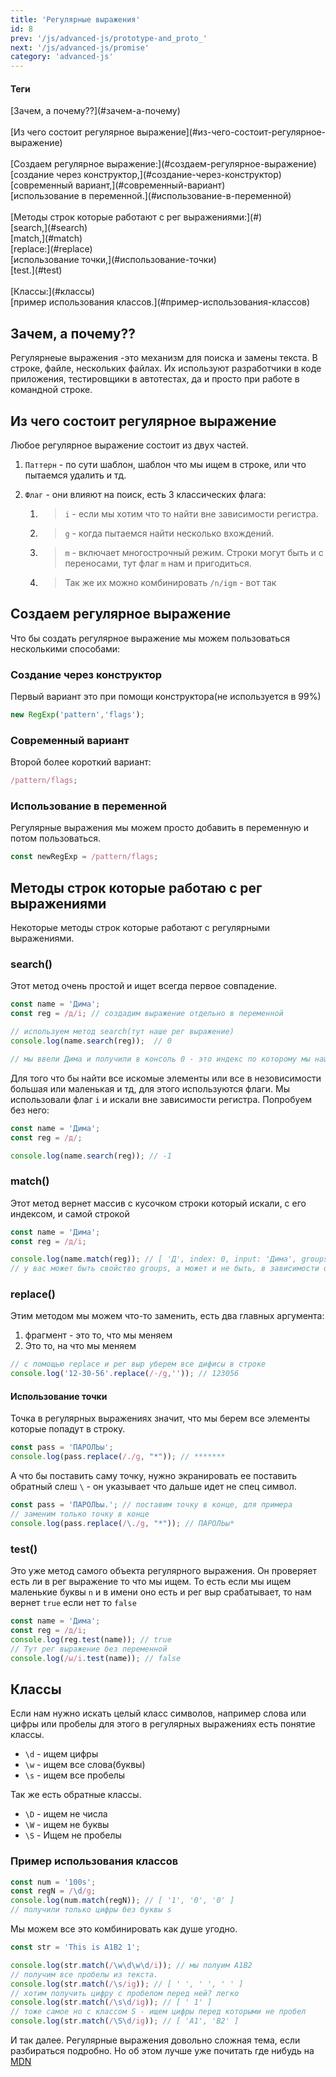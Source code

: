 ```yaml
---
title: 'Регулярные выражения'
id: 8
prev: '/js/advanced-js/prototype-and_proto_'
next: '/js/advanced-js/promise'
category: 'advanced-js'
---
```


<div className = 'mdHead'>

#### Теги

<div className = 'tag_js'>[Зачем, а почему??](#зачем-а-почему)</div> <br/>
<div className = 'tag_js'>[Из чего состоит регулярное выражение](#из-чего-состоит-регулярное-выражение)</div> <br/>
<div className = 'tag_js'>[Создаем регулярное выражение:](#создаем-регулярное-выражение)</div>
<div className = 'mini_tag_js'>[создание через конструктор,](#создание-через-конструктор)</div>
<div className = 'mini_tag_js'>[современный вариант,](#современный-вариант)</div>
<div className = 'mini_tag_js'>[использование в переменной.](#использование-в-переменной)</div> <br/>
<div className = 'tag_js'>[Методы строк которые работают с рег выражениями:](#)</div>
<div className = 'mini_tag_js'>[search,](#search)</div>
<div className = 'mini_tag_js'>[match,](#match)</div>
<div className = 'mini_tag_js'>[replace:](#replace)</div>
<div className = 'mini_tag_js'>[использование точки,](#использование-точки)</div>
<div className = 'mini_tag_js'>[test.](#test)</div> <br/>
<div className = 'tag_js'>[Классы:](#классы)</div>
<div className = 'mini_tag_js'>[пример использования классов.](#пример-использования-классов)</div>

</div>

## Зачем, а почему??

Регулярнеые выражения -это механизм для поиска и замены текста. В строке, файле, нескольких файлах.
Их используют разработчики в коде приложения,
тестировщики в автотестах, да и просто при работе в командной строке.

## Из чего состоит регулярное выражение
Любое регулярное выражение состоит из двух частей.

1. `Паттерн` - по сути шаблон, шаблон что мы ищем в строке, или что пытаемся удалить и тд.
2. `Флаг` - они влияют на поиск, есть 3 классических флага:

    1. > `i` - если мы хотим что то найти вне зависимости регистра.

   2. >`g` - когда пытаемся найти несколько вхождений.

   3. > `m` - включает многострочный режим. Строки могут быть и с переносами, тут флаг `m` нам и пригодиться.
   4.  > Так же их можно комбинировать `/n/igm` - вот так


## Создаем регулярное выражение

Что бы создать регулярное выражение мы можем пользоваться несколькими способами:

### Создание через конструктор
Первый вариант это при помощи конструктора(не используется в 99%)
```javaScript
new RegExp('pattern','flags');
```
### Современный вариант
Второй более короткий вариант:
```javaScript
/pattern/flags;
```
### Использование в переменной
Регулярные выражения мы можем просто добавить в переменную и потом пользоваться.
```javaScript
const newRegExp = /pattern/flags;
```

## Методы строк которые работаю с рег выражениями
Некоторые методы строк которые работают с регулярными выражениями.

### search()
Этот метод очень простой и ищет всегда первое совпадение.
```javaScript
const name = 'Дима';
const reg = /д/i; // создадим выражение отдельно в переменной

// используем метод search(тут наше рег выражение)
console.log(name.search(reg));  // 0

// мы ввели Дима и получили в консоль 0 - это индекс по которому мы нашли первый результат. Если искомого элемента не будет получим -1
```
Для того что бы найти все искомые элементы или все в незовисимости большая или маленькая и тд, для этого используются флаги.
Мы использовали флаг `i` и искали вне зависимости регистра.
Попробуем без него:
```javaScript
const name = 'Дима';
const reg = /д/;

console.log(name.search(reg)); // -1

```
### match() 
Этот метод вернет массив с кусочком строки который искали, с его индексом, и самой строкой
```javaScript
const name = 'Дима';
const reg = /д/i; 

console.log(name.match(reg)); // [ 'Д', index: 0, input: 'Дима', groups: undefined ]
// у вас может быть свойство groups, а может и не быть, в зависимости от вашего браузера, не обращайте на него внимание. 
```
### replace()
Этим методом мы можем что-то заменить, есть два главных аргумента:
1. фрагмент - это то, что мы меняем
2. Это то, на что мы меняем
```javaScript
// с помощью replace и рег выр уберем все дифисы в строке
console.log('12-30-56'.replace(/-/g,'')); // 123056
```  
#### Использование точки
Точка в регулярных выражениях значит, что мы берем все элементы которые попадут в строку.
```javaScript
const pass = 'ПАРОЛЬы';
console.log(pass.replace(/./g, "*")); // *******
```
А что бы поставить саму точку, нужно экранировать ее поставить обратный слеш `\` - он указывает что дальше идет не спец символ.
```javaScript
const pass = 'ПАРОЛЬы.'; // поставим точку в конце, для примера
// заменим только точку в конце
console.log(pass.replace(/\./g, "*")); // ПАРОЛЬы*
```
### test()
Это уже метод самого объекта регулярного выражения. Он проверяет есть ли в рег выражение то что мы ищем.
То есть если мы ищем маленькие буквы `n` и в имени оно есть и рег выр срабатывает, то нам вернет `true` если нет то `false`
```javaScript
const name = 'Дима';
const reg = /д/i;
console.log(reg.test(name)); // true
// Тут рег выражение без переменной
console.log(/ы/i.test(name)); // false
```
## Классы
Если нам нужно искать целый класс символов, например слова или цифры или пробелы для этого в регулярных выражениях есть понятие классы.

- `\d` - ищем цифры
- `\w` - ищем все слова(буквы)
- `\s` - ищем все пробелы

Так же есть обратные классы.

- `\D` - ищем не числа
- `\W` - ищем не буквы
- `\S` - Ищем не пробелы

### Пример использования классов
```javaScript
const num = '100s';
const regN = /\d/g;
console.log(num.match(regN)); // [ '1', '0', '0' ]
// получили только цифры без буквы s
```
Мы можем все это комбинировать как душе угодно.
```javaScript
const str = 'This is A1B2 1';

console.log(str.match(/\w\d\w\d/i)); // мы полуим A1B2
// получим все пробелы из текста.
console.log(str.match(/\s/ig)); // [ ' ', ' ', ' ' ]
// хотим получить цифру с пробелом перед ней? легко
console.log(str.match(/\s\d/ig)); // [ ' 1' ]
// тоже самое но с классом S - ищем цифры перед которыми не пробел
console.log(str.match(/\S\d/ig)); // [ 'A1', 'B2' ]
```
И так далее. Регулярные выражения довольно сложная тема, если разбираться подробно. Но об этом лучше уже почитать где нибудь на  <a className ='link_js' target= "_blank" href="https://developer.mozilla.org/ru/docs/Web/JavaScript/Guide/Regular_Expressions"> MDN </a>
